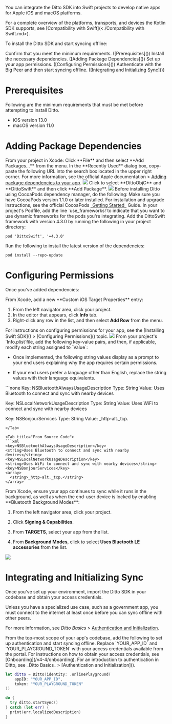 You can integrate the Ditto SDK into Swift projects to develop native apps for Apple iOS and macOS platforms.&#x20;

<Info>
For a complete overview of the platforms, transports, and devices the Kotlin SDK supports, see [Compatibility with Swift](<./Compatibility with Swift.md>).
</Info>

To install the Ditto SDK and start syncing offline:

<Steps>
<Step>
Confirm that you meet the minimum requirements. ([Prerequisites]())
</Step>

<Step>
Install the necessary dependencies. ([Adding Package Dependencies]())
</Step>

<Step>
Set up your app permissions. ([Configuring Permissions]())
</Step>

<Step>
Authenticate with the Big Peer and then start syncing offline. ([Integrating and Initializing Sync]())
</Step>
</Steps>

# Prerequisites

Following are the minimum requirements that must be met before attempting to install Ditto.

- iOS version 13.0
- macOS version 11.0

# Adding Package Dependencies

<Tabs>
<Tab title="Swift Package Manager">
From your project in Xcode:

<Steps>
<Step>
Click **File** and then select **Add Packages...** from the menu.
</Step>

<Step>
In the **Recently Used** dialog box, copy-paste the following URL into the search box located in the upper right corner.


<Info>
For more information, see the official Apple documentation > <a href="https://developer.apple.com/documentation/xcode/adding-package-dependencies-to-your-app#3512138" target="_blank">Adding package dependencies to your app</a>.
</Info>

<Frame>
<img src="/images/v4.4/image-22.png" />
</Frame>
</Step>

<Step>
Click to select **DittoObjC** and **DittoSwift** and then click **Add Package**.&#x20;

<Frame>
<img src="/images/v4.4/image-23.png"/>
</Frame>
</Step>
</Steps>
</Tab>

<Tab title="CocoaPods">
Before installing Ditto using CocoaPods dependency manager, do the following:

<Steps>
<Step>
Make sure you have CocoaPods version 1.1.0 or later installed. For installation and upgrade instructions, see the official CocoaPods <a href="https://guides.cocoapods.org/using/getting-started.html#installation" target="_blank">_Getting Started_</a> Guide.
</Step>

<Step>
In your project's Podfile, add the line `use_frameworks!`to indicate that you want to use dynamic frameworks for the pods you're integrating.
</Step>

<Step>
Add the DittoSwift framework with version 4.3.0 by running the following in your project directory:

```none
pod 'DittoSwift', '=4.3.0'
```

</Step>

<Step>
Run the following to install the latest version of the dependencies:

```none
pod install --repo-update
```

</Step>
</Steps>
</Tab>
</Tabs>

# Configuring Permissions

Once you've added dependencies:

<Steps>
<Step>
From Xcode, add a new **Custom iOS Target Properties** entry:

1. From the left navigator area, click your project.
2. In the editor that appears, click **Info** tab.
3. Right-click any row in the list, and then select **Add Row** from the menu.

<Info>
For instructions on configuring permissions for your app, see the [Installing Swift SDK]() > [Configuring Permissions]() topic.
</Info>

<Frame>
<img src="/images/v4.4/image-24.png"/>
</Frame>
</Step>

<Step>
From your project's `Info.plist`file, add the following key-value pairs, and then, if applicable, modify each string assigned to `Value`:

- Once implemented, the following string values display as a prompt to your end users explaining why the app requires certain permissions.&#x20;

- If your end users prefer a language other than English, replace the string values with their language equivalents.

<Tabs>
<Tab title="From Info Tab">
```none
Key: NSBluetoothAlwaysUsageDescription
Type: String
Value: Uses Bluetooth to connect and sync with nearby devices

Key: NSLocalNetworkUsageDescription
Type: String
Value: Uses WiFi to connect and sync with nearby devices

Key: NSBonjourServices
Type: String
Value: \_http-alt.\_tcp.

```
</Tab>

<Tab title="From Source Code">
```xml
<key>NSBluetoothAlwaysUsageDescription</key>
<string>Uses Bluetooth to connect and sync with nearby devices</string>
<key>NSLocalNetworkUsageDescription</key>
<string>Uses WiFi to connect and sync with nearby devices</string>
<key>NSBonjourServices</key>
<array>
  <string>_http-alt._tcp.</string>
</array>
```

</Tab>
</Tabs>
</Step>

<Step>
From Xcode, ensure your app continues to sync while it runs in the background, as well as when the end-user device is locked by enabling **Bluetooth Background Modes**:

1. From the left navigator area, click your project.

2. Click **Signing & Capabilities**.
   &#x20;
3. From **TARGETS**, select your app from the list.&#x20;

4. From **Background Modes**, click to select **Uses Bluetooth LE** **accessories** from the list.

<Frame>
<img src="/images/v4.4/image-23.png"/>
</Frame>
</Step>
</Steps>

# Integrating and Initializing Sync

Once you've set up your environment, import the Ditto SDK in your codebase and obtain your access credentials.

<Warning>
Unless you have a specialized use case, such as a government app, you must connect to the internet at least once before you can sync offline with other peers.&#x20;

For more information, see _Ditto Basics_ > [Authentication and Initialization](</v4-5/basics/authentication-and-initialization>).

</Warning>

<Steps>
<Step>
From the top-most scope of your app's codebase, add the following to set up authentication and start syncing offline.
</Step>

<Step>
Replace `YOUR_APP_ID` and `YOUR_PLAYGROUND_TOKEN` with your access credentials available from the portal.&#x20;

<Info>
For instructions on how to obtain your access credentials, see [Onboarding](/v4-4/onboarding). For an introduction to authentication in Ditto, see _Ditto Basics_ > [Authentication and Initialization](</v4-5/basics/authentication-and-initialization>).
</Info>

```swift
let ditto = Ditto(identity: .onlinePlayground(
    appID: "YOUR_APP_ID",
    token: "YOUR_PLAYGROUND_TOKEN"
))

do {
  try ditto.startSync()
} catch (let err) {
  print(err.localizedDescription)
}
```

</Step>
</Steps>
